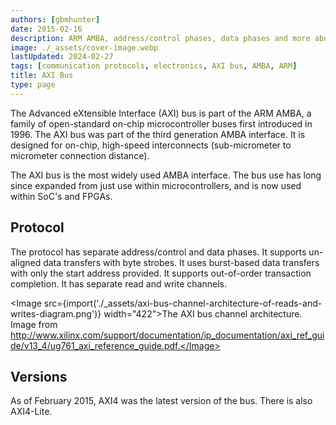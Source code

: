 ```yaml
---
authors: [gbmhunter]
date: 2015-02-16
description: ARM AMBA, address/control phases, data phases and more about the AXI bus.
image: ./_assets/cover-image.webp
lastUpdated: 2024-02-27
tags: [communication protocols, electronics, AXI bus, AMBA, ARM]
title: AXI Bus
type: page
---
```


<WarningIsNotes />

The Advanced eXtensible Interface (AXI) bus is part of the ARM AMBA, a family of open-standard on-chip microcontroller buses first introduced in 1996. The AXI bus was part of the third generation AMBA interface. It is designed for on-chip, high-speed interconnects (sub-micrometer to micrometer connection distance).

The AXI bus is the most widely used AMBA interface. The bus use has long since expanded from just use within microcontrollers, and is now used within SoC's and FPGAs.

## Protocol

The protocol has separate address/control and data phases. It supports un-aligned data transfers with byte strobes. It uses burst-based data transfers with only the start address provided. It supports out-of-order transaction completion. It has separate read and write channels.

<Image src={import('./_assets/axi-bus-channel-architecture-of-reads-and-writes-diagram.png')} width="422">The AXI bus channel architecture. Image from http://www.xilinx.com/support/documentation/ip_documentation/axi_ref_guide/v13_4/ug761_axi_reference_guide.pdf.</Image>

## Versions

As of February 2015, AXI4 was the latest version of the bus. There is also AXI4-Lite.
